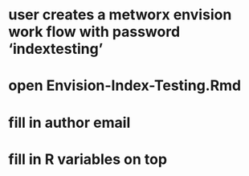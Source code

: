 # user creates a metworx envision work flow with password 'indextesting'

# open Envision-Index-Testing.Rmd

# fill in author email

# fill in R variables on top